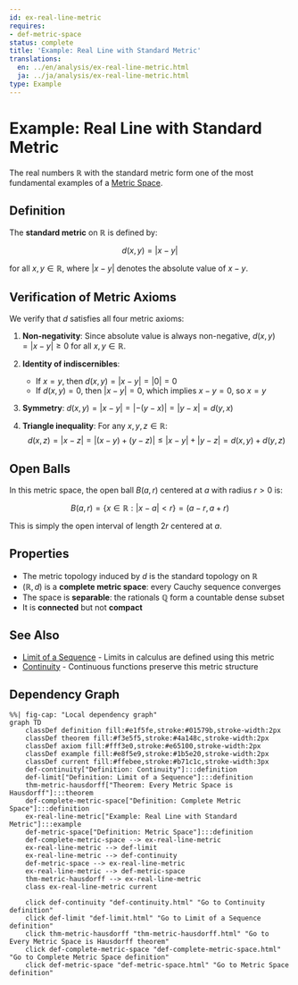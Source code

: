 ```yaml
---
id: ex-real-line-metric
requires:
- def-metric-space
status: complete
title: 'Example: Real Line with Standard Metric'
translations:
  en: ../en/analysis/ex-real-line-metric.html
  ja: ../ja/analysis/ex-real-line-metric.html
type: Example
---
```


# Example: Real Line with Standard Metric {#ex-real-line-metric}

The real numbers $\mathbb{R}$ with the standard metric form one of the most fundamental examples of a [Metric Space](../geometry/def-metric-space.qmd).

## Definition

The **standard metric** on $\mathbb{R}$ is defined by:

$$d(x, y) = |x - y|$$

for all $x, y \in \mathbb{R}$, where $|x - y|$ denotes the absolute value of $x - y$.

## Verification of Metric Axioms

We verify that $d$ satisfies all four metric axioms:

1. **Non-negativity**: Since absolute value is always non-negative, $d(x, y) = |x - y| \geq 0$ for all $x, y \in \mathbb{R}$.

2. **Identity of indiscernibles**:
   - If $x = y$, then $d(x, y) = |x - y| = |0| = 0$
   - If $d(x, y) = 0$, then $|x - y| = 0$, which implies $x - y = 0$, so $x = y$

3. **Symmetry**: $d(x, y) = |x - y| = |-(y - x)| = |y - x| = d(y, x)$

4. **Triangle inequality**: For any $x, y, z \in \mathbb{R}$:
   $$d(x, z) = |x - z| = |(x - y) + (y - z)| \leq |x - y| + |y - z| = d(x, y) + d(y, z)$$

## Open Balls

In this metric space, the open ball $B(a, r)$ centered at $a$ with radius $r > 0$ is:

$$B(a, r) = \{x \in \mathbb{R} : |x - a| < r\} = (a - r, a + r)$$

This is simply the open interval of length $2r$ centered at $a$.

## Properties

- The metric topology induced by $d$ is the standard topology on $\mathbb{R}$
- $(\mathbb{R}, d)$ is a **complete metric space**: every Cauchy sequence converges
- The space is **separable**: the rationals $\mathbb{Q}$ form a countable dense subset
- It is **connected** but not **compact**

## See Also

- [Limit of a Sequence](def-limit.qmd) - Limits in calculus are defined using this metric
- [Continuity](def-continuity.qmd) - Continuous functions preserve this metric structure

## Dependency Graph

```mermaid
%%| fig-cap: "Local dependency graph"
graph TD
    classDef definition fill:#e1f5fe,stroke:#01579b,stroke-width:2px
    classDef theorem fill:#f3e5f5,stroke:#4a148c,stroke-width:2px
    classDef axiom fill:#fff3e0,stroke:#e65100,stroke-width:2px
    classDef example fill:#e8f5e9,stroke:#1b5e20,stroke-width:2px
    classDef current fill:#ffebee,stroke:#b71c1c,stroke-width:3px
    def-continuity["Definition: Continuity"]:::definition
    def-limit["Definition: Limit of a Sequence"]:::definition
    thm-metric-hausdorff["Theorem: Every Metric Space is Hausdorff"]:::theorem
    def-complete-metric-space["Definition: Complete Metric Space"]:::definition
    ex-real-line-metric["Example: Real Line with Standard Metric"]:::example
    def-metric-space["Definition: Metric Space"]:::definition
    def-complete-metric-space --> ex-real-line-metric
    ex-real-line-metric --> def-limit
    ex-real-line-metric --> def-continuity
    def-metric-space --> ex-real-line-metric
    ex-real-line-metric --> def-metric-space
    thm-metric-hausdorff --> ex-real-line-metric
    class ex-real-line-metric current

    click def-continuity "def-continuity.html" "Go to Continuity definition"
    click def-limit "def-limit.html" "Go to Limit of a Sequence definition"
    click thm-metric-hausdorff "thm-metric-hausdorff.html" "Go to Every Metric Space is Hausdorff theorem"
    click def-complete-metric-space "def-complete-metric-space.html" "Go to Complete Metric Space definition"
    click def-metric-space "def-metric-space.html" "Go to Metric Space definition"
```
